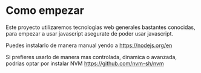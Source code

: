 # Como empezar

Este proyecto utilizaremos tecnologias web generales bastantes conocidas, para empezar a usar javascript asegurate de poder usar javascript.

Puedes instalarlo de manera manual yendo a https://nodejs.org/en

Si prefieres usarlo de manera mas controlada, dinamica o avanzada, podrias optar por instalar NVM https://github.com/nvm-sh/nvm

